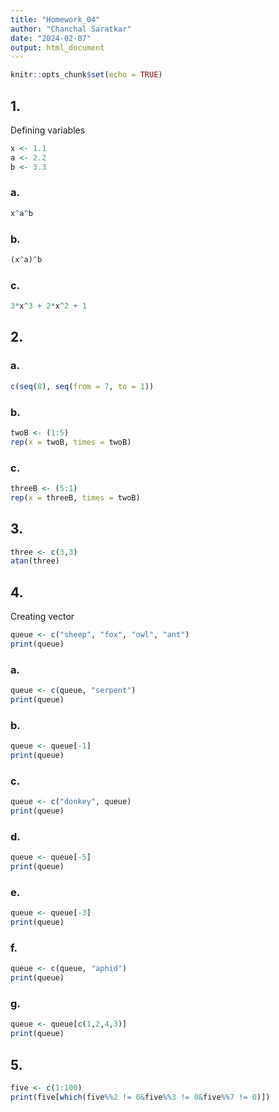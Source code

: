 ```yaml
---
title: "Homework_04"
author: "Chanchal Saratkar"
date: "2024-02-07"
output: html_document
---
```


```r
knitr::opts_chunk$set(echo = TRUE)
```
## 1.

Defining variables
```r
x <- 1.1
a <- 2.2
b <- 3.3
```

### a.
```r
x^a^b
```
### b.
```r
(x^a)^b
```

### c.
```r
3*x^3 + 2*x^2 + 1
```

## 2.

### a.
```r
c(seq(8), seq(from = 7, to = 1))
```

### b.
```r
twoB <- (1:5)
rep(x = twoB, times = twoB)
```

### c.
```r
threeB <- (5:1)
rep(x = threeB, times = twoB)
```

## 3. 

```r
three <- c(3,3)
atan(three)
```

## 4. 

Creating vector
```r
queue <- c("sheep", "fox", "owl", "ant")
print(queue)
```

### a.
```r
queue <- c(queue, "serpent")
print(queue)
```

### b.
```r
queue <- queue[-1]
print(queue)
```

### c.
```r
queue <- c("donkey", queue)
print(queue)
```

### d.
```r
queue <- queue[-5]
print(queue)
```

### e.
```r
queue <- queue[-3]
print(queue)
```

### f.
```r
queue <- c(queue, "aphid")
print(queue)
```

### g. 
```r
queue <- queue[c(1,2,4,3)]
print(queue)
```

## 5.

```r
five <- c(1:100)
print(five[which(five%%2 != 0&five%%3 != 0&five%%7 != 0)])
```

